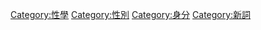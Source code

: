 {{catmore}}
{{Commonscat|Gender idendity}}

[[Category:性學|Category:性學]]
[[Category:性別|Category:性別]]
[[Category:身分|Category:身分]]
[[Category:新詞|Category:新詞]]